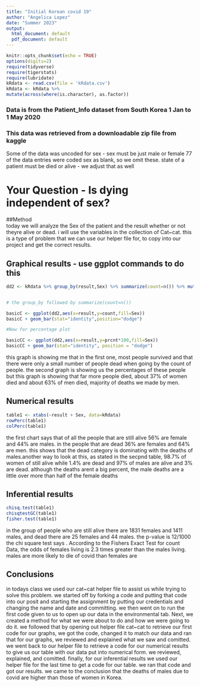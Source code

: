 ```yaml
---
title: "Initial Korean covid 19"
author: "Angelica Lopez"
date: "Summer 2023"
output:
  html_document: default
  pdf_document: default
---
```


```r
knitr::opts_chunk$set(echo = TRUE)
options(digits=2)
require(tidyverse)
require(tigerstats)
require(lubridate)
kRdata <- read.csv(file = 'kRdata.csv')
kRdata <- kRdata %>%
mutate(across(where(is.character), as.factor))

```
### Data is from the Patient_Info dataset from South Korea 1 Jan to 1 May 2020
### This data was retrieved from a downloadable zip file from kaggle

Some of the data was uncoded for sex - sex must be just male or female
77 of the data entries were coded sex  as blank, so we omit these.
state of a patient must be died or alive - we adjust that as well   
  

# Your Question - Is dying independent of sex?
##Method   
today we will analyze the Sex of the patient and the result whether or not theyre alive or dead. i will use the variables in the collection of Cat~cat. this is a type of problem that we can use our helper file for, to copy into our project and get the correct results.  
  



## Graphical results - use ggplot commands to do this  

```r
dd2 <- kRdata %>% group_by(result,Sex) %>% summarize(count=n()) %>% mutate(prcnt=count/sum(count))


# the group_by followed by summarize(count=n())

basicC <- ggplot(dd2,aes(x=result,y=count,fill=Sex))
basicC + geom_bar(stat="identity",position="dodge")

#Now for percentage plot

basicCC <- ggplot(dd2,aes(x=result,y=prcnt*100,fill=Sex)) 
basicCC + geom_bar(stat="identity", position = "dodge")
```  

this graph is showing me that in the first one, most people survived and that there were only a small number of people dead when going by the count of people. the second graph is showing us the percentages of these people but this graph is showing that far more people died, about 37% of women died and about 63% of men died, majority of deaths we made by men.    
    
## Numerical results
```r
table1 <- xtabs(~result + Sex, data=kRdata)
rowPerc(table1)
colPerc(table1)
```  

the first chart says that of all the people that are still alive 56% are female and 44% are males. in the people that are dead 36% are females and 64% are men. this shows that the dead category is dominating with the deaths of males.another way to look at this, as stated in the secpnd table, 98.7% of women of still alive while 1.4% are dead and 97% of males are alive and 3% are dead. although the deaths arent a big percent, the male deaths are a little over more than half of the female deaths     

## Inferential results 
```r
chisq.test(table1)
chisqtestGC(table1)
fisher.test(table1)
```  

in the group of people who are still alive there are 1831 females and 1411 males, and dead there are 25 females and 44 males. the p-value is 12/1000 the chi square test says . According to the Fishers Exact Test for count Data, the odds of females living is 2.3 times greater than the males living. males are more likely to die of covid than females are     
  
## Conclusions

in todays class we used our cat~cat helper file to assist us while trying to solve this problem. we started off by forking a code and putting that code into our posit and starting the assignment by putting our credentials and changing the name and date and committing. we then went on to run the first code given to us to open up our data in the environmental tab. Next, we created a method for what we were about to do and how we were going to do it. we followed that by opening out helper file cat~cat to retrieve our first code for our graphs, we got the code, changed it to match our data and ran that for our graphs, we reviewed and explained what we saw and comitted. we went back to our helper file to retrieve a code for our numerical results to give us our table with our data put into numerical form. we reviewed, explained, and comitted. finally, for our inferential results we used our helper file for the last time to get a code for our table. we ran that code and got our results. we came to the conclusion that the deaths of males due to covid are higher than those of women in Korea.   